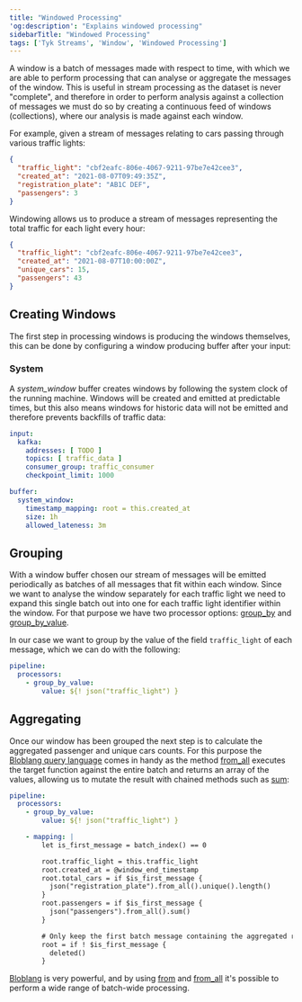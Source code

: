 ```yaml
---
title: "Windowed Processing"
'og:description': "Explains windowed processing"
sidebarTitle: "Windowed Processing"
tags: ['Tyk Streams', 'Window', 'Windowed Processing']
---
```


A window is a batch of messages made with respect to time, with which we are able to perform processing that can analyse or aggregate the messages of the window. This is useful in stream processing as the dataset is never "complete", and therefore in order to perform analysis against a collection of messages we must do so by creating a continuous feed of windows (collections), where our analysis is made against each window. 

For example, given a stream of messages relating to cars passing through various traffic lights:

```json
{
  "traffic_light": "cbf2eafc-806e-4067-9211-97be7e42cee3",
  "created_at": "2021-08-07T09:49:35Z",
  "registration_plate": "AB1C DEF",
  "passengers": 3
}
```

Windowing allows us to produce a stream of messages representing the total traffic for each light every hour:

```json
{
  "traffic_light": "cbf2eafc-806e-4067-9211-97be7e42cee3",
  "created_at": "2021-08-07T10:00:00Z",
  "unique_cars": 15,
  "passengers": 43
}
```

## Creating Windows

The first step in processing windows is producing the windows themselves, this can be done by configuring a window producing buffer after your input:

### System

A *system_window* buffer creates windows by following the system clock of the running machine. Windows will be created and emitted at predictable times, but this also means windows for historic data will not be emitted and therefore prevents backfills of traffic data:

```yaml
input:
  kafka:
    addresses: [ TODO ]
    topics: [ traffic_data ]
    consumer_group: traffic_consumer
    checkpoint_limit: 1000

buffer:
  system_window:
    timestamp_mapping: root = this.created_at
    size: 1h
    allowed_lateness: 3m
```

## Grouping

With a window buffer chosen our stream of messages will be emitted periodically as batches of all messages that fit within each window. Since we want to analyse the window separately for each traffic light we need to expand this single batch out into one for each traffic light identifier within the window. For that purpose we have two processor options: [group_by](/5.5/product-stack/tyk-streaming/configuration/processors/group-by) and [group_by_value](/5.5/product-stack/tyk-streaming/configuration/processors/group-by-value).

In our case we want to group by the value of the field `traffic_light` of each message, which we can do with the following:

```yaml
pipeline:
  processors:
    - group_by_value:
        value: ${! json("traffic_light") }
```

## Aggregating

Once our window has been grouped the next step is to calculate the aggregated passenger and unique cars counts. For this purpose the [Bloblang query language](/5.5/product-stack/tyk-streaming/guides/bloblang/overview) comes in handy as the method [from_all](/5.5/product-stack/tyk-streaming/guides/bloblang/methods/general#from_all) executes the target function against the entire batch and returns an array of the values, allowing us to mutate the result with chained methods such as [sum](/5.5/product-stack/tyk-streaming/guides/bloblang/methods/general#sum):

```yaml
pipeline:
  processors:
    - group_by_value:
        value: ${! json("traffic_light") }

    - mapping: |
        let is_first_message = batch_index() == 0

        root.traffic_light = this.traffic_light
        root.created_at = @window_end_timestamp
        root.total_cars = if $is_first_message {
          json("registration_plate").from_all().unique().length()
        }
        root.passengers = if $is_first_message {
          json("passengers").from_all().sum()
        }

        # Only keep the first batch message containing the aggregated results.
        root = if ! $is_first_message {
          deleted()
        }
```

[Bloblang](/5.5/product-stack/tyk-streaming/guides/bloblang/overview) is very powerful, and by using [from](/5.5/product-stack/tyk-streaming/guides/bloblang/methods/general#from) and [from_all](/5.5/product-stack/tyk-streaming/guides/bloblang/methods/general#from_all) it's possible to perform a wide range of batch-wide processing.
